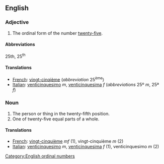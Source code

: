 ==English==

===Adjective===

# The ordinal form of the number [[twenty-five]].

====Abbreviations====
25th, 25<sup>th</sup>

====Translations====

*[[French]]: [[vingt-cinqième]] (''abbreviation'' 25<sup>ème</sup>)
*[[Italian]]: [[venticinquesimo]] ''m'', [[venticinquesima]] ''f'' (''abbreviations'' 25º ''m'', 25ª ''f'')

===Noun===

#The person or thing in the twenty-fifth position.
#One of twenty-five equal parts of a whole.

====Translations====

*[[French]]: [[vingt-cinquième]] ''mf'' (1), vingt-cinquième ''m'' (2)
*[[Italian]]: [[venticinquesimo]] ''m'', [[venticinquesima]] ''f'' (1), venticinquesimo ''m'' (2)

[[Category:English ordinal numbers]]